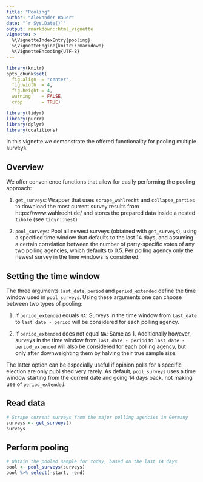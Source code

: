 ```yaml
---
title: "Pooling"
author: "Alexander Bauer"
date: "`r Sys.Date()`"
output: rmarkdown::html_vignette
vignette: >
  %\VignetteIndexEntry{pooling}
  %\VignetteEngine{knitr::rmarkdown}
  %\VignetteEncoding{UTF-8}
---
```



```r
library(knitr)
opts_chunk$set(
  fig.align  = "center",
  fig.width  = 4,
  fig.height = 4,
  warning    = FALSE,
  crop       = TRUE)
```


```r
library(tidyr)
library(purrr)
library(dplyr)
library(coalitions)
```


In this vignette we demonstrate the offered functionality for pooling
multiple surveys.


## Overview
We offer convenience functions that allow for easily performing the pooling
approach:

1. `get_surveys`: Wrapper that uses `scrape_wahlrecht` and `collapse_parties`
to download the most current survey results from https://www.wahlrecht.de/
and stores the prepared data inside a nested `tibble` (see `tidyr::nest`)

2. `pool_surveys`: Pool all newest surveys (obtained with `get_surveys`), using
a specified time window that defaults to the last 14 days, and assuming a certain
correlation between the number of party-specific votes of any two polling agencies,
which defaults to 0.5. Per polling agency only the newest survey in the time windows
is considered.


## Setting the time window
The three arguments `last_date`, `period` and `period_extended` define the time window
used in `pool_surveys`. Using these arguments one can choose between two types of pooling:

1. If `period_extended` equals `NA`: Surveys in the time window from `last_date` to
`last_date - period` will be considered for each polling agency.

2. If `period_extended` does not equal `NA`: Same as 1. Additionally however, surveys in the time
window from `last_date - period` to `last_date - period_extended` will also be considered
for each polling agency, but only after downweighting them by halving their
true sample size.

The latter option can be especially useful if opinion polls for a specific election
are only published very rarely. As default, `pool_surveys` uses a time window starting
from the current date and going 14 days back, not making use of `period_extended`.



## Read data
```r
# Scrape current surveys from the major polling agencies in Germany
surveys <- get_surveys()
surveys
```

## Perform pooling
```r
# Obtain the pooled sample for today, based on the last 14 days
pool <- pool_surveys(surveys)
pool %>% select(-start, -end)
```
